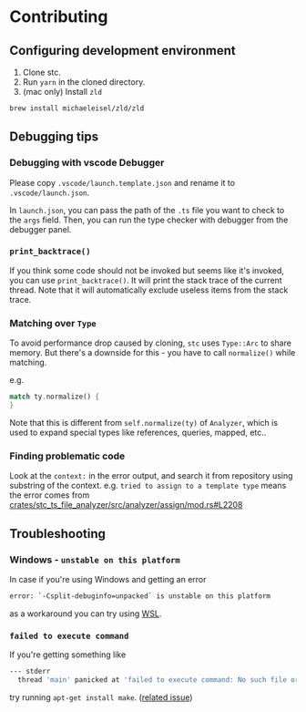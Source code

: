 # Contributing

## Configuring development environment

1. Clone stc.
2. Run `yarn` in the cloned directory.
3. (mac only) Install `zld`

```sh
brew install michaeleisel/zld/zld
```

## Debugging tips

### Debugging with vscode Debugger

Please copy `.vscode/launch.template.json` and rename it to `.vscode/launch.json`.

In `launch.json`, you can pass the path of the `.ts` file you want to check to the `args` field.
Then, you can run the type checker with debugger from the debugger panel.

### `print_backtrace()`

If you think some code should not be invoked but seems like it's invoked, you can use `print_backtrace()`.
It will print the stack trace of the current thread.
Note that it will automatically exclude useless items from the stack trace.

### Matching over `Type`

To avoid performance drop caused by cloning, `stc` uses `Type::Arc` to share memory.
But there's a downside for this - you have to call `normalize()` while matching.

e.g.

```rust
match ty.normalize() {
}
```

Note that this is different from `self.normalize(ty)` of `Analyzer`, which is used to expand special types like references, queries, mapped, etc..

### Finding problematic code

Look at the `context:` in the error output, and search it from repository using substring of the context.
e.g. `tried to assign to a template type` means the error comes from [crates/stc_ts_file_analyzer/src/analyzer/assign/mod.rs#L2208](https://github.com/dudykr/stc/blob/1c73ce5fa87ec789ead108c5c6876e8089b1e5de/crates/stc_ts_file_analyzer/src/analyzer/assign/mod.rs#L2208)

## Troubleshooting

### Windows - `unstable on this platform`

In case if you're using Windows and getting an error

```sh
error: `-Csplit-debuginfo=unpacked` is unstable on this platform
```

as a workaround you can try using [WSL](https://learn.microsoft.com/en-us/windows/wsl/).

### `failed to execute command`

If you're getting something like

```sh
--- stderr
  thread 'main' panicked at 'failed to execute command: No such file or directory (os error 2)', /home/ubuntu/.cargo/registry/src/github.com-1ecc6299db9ec823/tikv-jemalloc-sys-0.5.2+5.3.0-patched/build.rs:326:19
```

try running `apt-get install make`. ([related issue](https://github.com/gnzlbg/jemallocator/issues/148#issuecomment-619373613))
